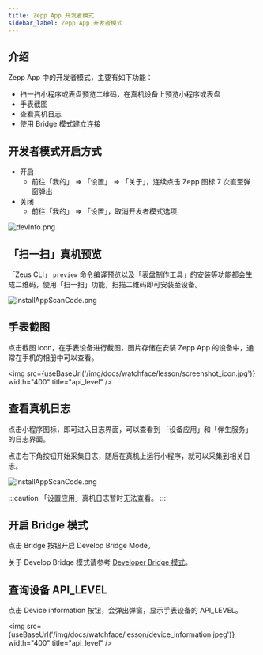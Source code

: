 ```yaml
---
title: Zepp App 开发者模式
sidebar_label: Zepp App 开发者模式
---
```



## 介绍

Zepp App 中的开发者模式，主要有如下功能：

- 扫一扫小程序或表盘预览二维码，在真机设备上预览小程序或表盘
- 手表截图
- 查看真机日志
- 使用 Bridge 模式建立连接

## 开发者模式开启方式

- 开启
  - 前往「我的」 => 「设置」 => 「关于」，连续点击 Zepp 图标 7 次直至弹窗弹出
- 关闭
  - 前往「我的」 => 「设置」，取消开发者模式选项

![devInfo.png](/img/zh-cn/docs/watchface/lesson/dev_info.jpg)

## 「扫一扫」真机预览

「Zeus CLI」 `preview` 命令编译预览以及「表盘制作工具」的安装等功能都会生成二维码，使用「扫一扫」功能，扫描二维码即可安装至设备。

![installAppScanCode.png](/img/zh-cn/docs/watchface/lesson/install_app_scan_code.jpg)

## 手表截图

点击截图 icon，在手表设备进行截图，图片存储在安装 Zepp App 的设备中，通常在手机的相册中可以查看。

<img src={useBaseUrl('/img/docs/watchface/lesson/screenshot_icon.jpg')} width="400" title="api_level" />

## 查看真机日志

点击小程序图标，即可进入日志界面，可以查看到 「设备应用」和「伴生服务」的日志界面。

点击右下角按钮开始采集日志，随后在真机上运行小程序，就可以采集到相关日志。

![installAppScanCode.png](/img/docs/guides/tools/real_machine_log.jpg)

:::caution
「设置应用」真机日志暂时无法查看。
:::

## 开启 Bridge 模式

点击 Bridge 按钮开启 Develop Bridge Mode。

关于 Develop Bridge 模式请参考 [Developer Bridge 模式](../faq/developer-bridge-mode.md)。

## 查询设备 API_LEVEL

点击 Device information 按钮，会弹出弹窗，显示手表设备的 API_LEVEL。

<img src={useBaseUrl('/img/docs/watchface/lesson/device_information.jpeg')} width="400" title="api_level" />
